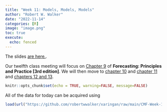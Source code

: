 ```yaml
---
title: "Week 11: Models, Models, Models"
author: "Robert W. Walker"
date: "2022-11-14"
categories: [R]
image: "image.png"
toc: true
execute: 
  echo: fenced
---
```


The slides [are here.](https://robertwwalker.github.io/xaringan/CMF-Week-11/index.html).

Our twelfth class meeting will focus on [Chapter 9](https://otexts.com/fpp3/arima.html)  of __Forecasting: Principles and Practice [3rd edition]__.  We will then move to [chapter 10](https://robertwwalker.github.io/xaringan/CH10HA) and [chapter 11](https://robertwwalker.github.io/xaringan/CH11HA) and [chapters 12 and 13](https://robertwwalker.github.io/xaringan/CH13HA). 

```r
knitr::opts_chunk$set(echo = TRUE, warning=FALSE, message=FALSE)
```


All of the data for today can be acquired using 

```r
load(url("https://github.com/robertwwalker/xaringan/raw/main/CMF-Week-11/data/FullWorkspace.RData"))
```

